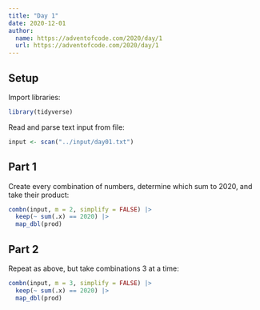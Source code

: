```yaml
---
title: "Day 1"
date: 2020-12-01
author:
  name: https://adventofcode.com/2020/day/1
  url: https://adventofcode.com/2020/day/1
---
```


## Setup

Import libraries:

```r

library(tidyverse)

```

Read and parse text input from file:

```r

input <- scan("../input/day01.txt")

```

## Part 1

Create every combination of numbers, determine which sum to 2020, and take their product:

```r

combn(input, m = 2, simplify = FALSE) |> 
  keep(~ sum(.x) == 2020) |> 
  map_dbl(prod)

```

## Part 2

Repeat as above, but take combinations 3 at a time:

```r

combn(input, m = 3, simplify = FALSE) |> 
  keep(~ sum(.x) == 2020) |> 
  map_dbl(prod)

```



